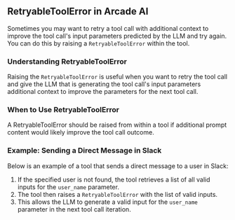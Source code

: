 ## RetryableToolError in Arcade AI

Sometimes you may want to retry a tool call with additional context to improve the tool call's input parameters predicted by the LLM and try again. You can do this by raising a `RetryableToolError` within the tool.

### Understanding RetryableToolError

Raising the `RetryableToolError` is useful when you want to retry the tool call and give the LLM that is generating the tool call's input parameters additional context to improve the parameters for the next tool call.

### When to Use RetryableToolError

A RetryableToolError should be raised from within a tool if additional prompt content would likely improve the tool call outcome.

### Example: Sending a Direct Message in Slack

Below is an example of a tool that sends a direct message to a user in Slack:

1. If the specified user is not found, the tool retrieves a list of all valid inputs for the `user_name` parameter.
2. The tool then raises a `RetryableToolError` with the list of valid inputs.
3. This allows the LLM to generate a valid input for the `user_name` parameter in the next tool call iteration.

```python file=<rootDir>/examples/code/guides/toolsdk/retryable_tool_error_example.py {44-49}

```
